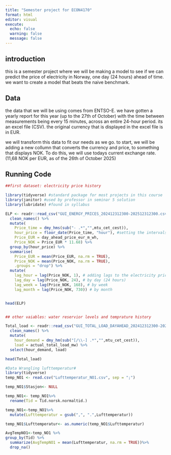 ---
title: "Semester project for ECON4170"
format: html
editor: visual
execute: 
  echo: false
  warning: false
  message: false
---

## introduction

this is a semester project where we will be making a model to see if we can predict the price of electricity in Norway, one day (24 hours) ahead of time. we want to create a model that beats the naive benchmark.

## Data

the data that we will be using comes from ENTSO-E. we have gotten a yearly report for this year (up to the 27th of October) with the time between measurements being every 15 minutes, across an entire 24-hour period. its an excel file (CSV). the original currency that is displayed in the excel file is in EUR.

we will transform this data to fit our needs as we go. to start, we will be adding a new collumn that converts the currency and price, to something that displays NOK. To do this, we will use todays current exchange rate. (11,68 NOK per EUR, as of the 26th of October 2025)

## Running Code

```{r}

##first dataset: electricity price history

library(tidyverse) #standard package for most projects in this course
library(janitor) #used by professor in seminar 5 solution
library(lubridate) #found in syllabus

ELP <- readr::read_csv("GUI_ENERGY_PRICES_202412312300-202512312300.csv") %>%
  clean_names() %>%
  mutate(
    Price_time = dmy_hms(sub("- .*","",mtu_cet_cest)),
    hour_price = floor_date(Price_time, "hour"), #setting the intervals to every hour
    Price_EUR = day_ahead_price_eur_m_wh,
    Price_NOK = Price_EUR * 11.68) %>%
  group_by(hour_price) %>%
  summarise(
    Price_EUR = mean(Price_EUR, na.rm = TRUE),
    Price_NOK = mean(Price_NOK, na.rm = TRUE), 
    .groups = "drop") %>%
  mutate( 
    lag_hour = lag(Price_NOK, 1), # adding lags to the electricity price
    lag_day = lag(Price_NOK, 24), # by day (24 hours)
    lag_week = lag(Price_NOK, 168), # by week
    lag_month = lag(Price_NOK, 730)) # by month


head(ELP) 


## other vaiables: water reservior levels and temprature history

Total_load <- readr::read_csv("GUI_TOTAL_LOAD_DAYAHEAD_202412312300-202512312300.csv") %>%
  clean_names() %>%
  mutate(
    hour_demand = dmy_hm(sub("[/\\-] .*","",mtu_cet_cest)),
    load = actual_total_load_mw) %>%
  select(hour_demand, load)

head(Total_load)


```

```{r}
#Data Wrangling lufttemperatur#
library(tidyverse)
temp_NO1 <- read.csv("Lufttemperatur_NO1.csv", sep = ";")

temp_NO1$Stasjon<- NULL

temp_NO1<- temp_NO1%>%
  rename(Tid = Tid.norsk.normaltid.)

temp_NO1<-temp_NO1%>%
  mutate(Lufttemperatur = gsub(",", ".",Lufttemperatur))

temp_NO1$Lufttemperatur<- as.numeric(temp_NO1$Lufttemperatur)

AvgTempNO1<-temp_NO1 %>%
group_by(Tid) %>%
  summarize(AvgTempNO1 = mean(Lufttemperatur, na.rm = TRUE))%>%
  drop_na()
```
